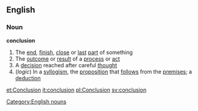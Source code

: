 ==English==
===Noun===
'''conclusion'''
#The [[end]], [[finish]], [[close]] or [[last]] [[part]] of something
#The [[outcome]] or [[result]] of a [[process]] or [[act]]
#A [[decision]] reached after careful [[thought]]
#(''logic'') In a [[syllogism]], the [[proposition]] that [[follow]]s from the [[premises]]; a [[deduction]]
[[Category:English nouns]]

[[et:Conclusion]]
[[it:conclusion]]
[[pl:Conclusion]]
[[sv:conclusion]]